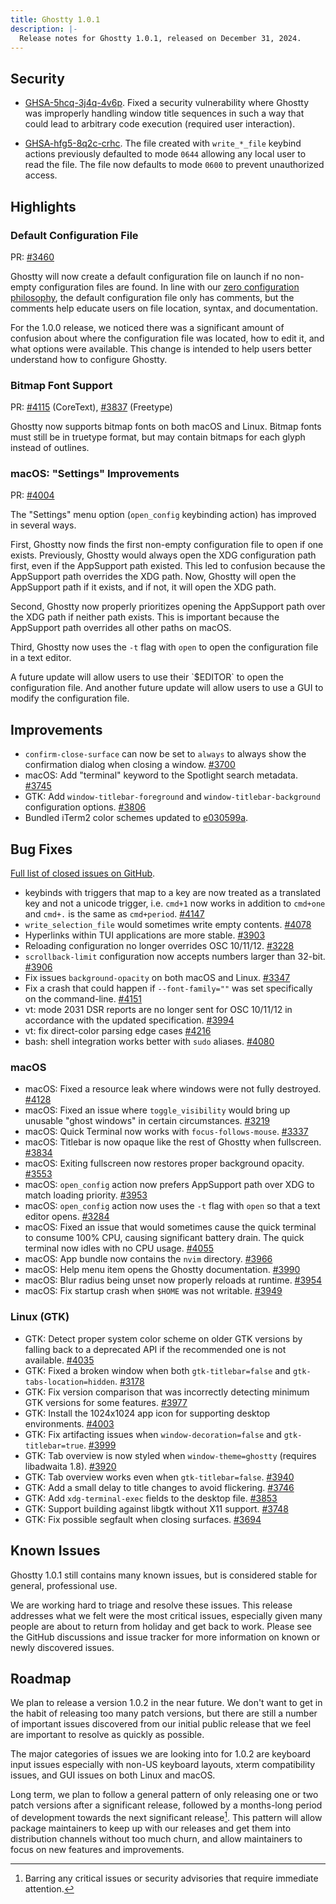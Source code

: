 ```yaml
---
title: Ghostty 1.0.1
description: |-
  Release notes for Ghostty 1.0.1, released on December 31, 2024.
---
```


## Security

- [GHSA-5hcq-3j4q-4v6p](https://github.com/ghostty-org/ghostty/security/advisories/GHSA-5hcq-3j4q-4v6p).
  Fixed a security vulnerability where Ghostty was improperly handling
  window title sequences in such a way that could lead to arbitrary code
  execution (required user interaction).

- [GHSA-hfg5-8q2c-crhc](https://github.com/ghostty-org/ghostty/security/advisories/GHSA-hfg5-8q2c-crhc).
  The file created with `write_*_file` keybind actions previously defaulted to
  mode `0644` allowing any local user to read the file. The file now defaults
  to mode `0600` to prevent unauthorized access.

## Highlights

### Default Configuration File

PR: [#3460](https://github.com/ghostty-org/ghostty/pull/3460)

Ghostty will now create a default configuration file on launch if no
non-empty configuration files are found. In line with our
[zero configuration philosophy](http://localhost:3000/docs/config#zero-configuration-philosophy),
the default configuration file only has comments, but the comments help
educate users on file location, syntax, and documentation.

For the 1.0.0 release, we noticed there was a significant amount of confusion
about where the configuration file was located, how to edit it, and what
options were available. This change is intended to help users better
understand how to configure Ghostty.

### Bitmap Font Support

PR: [#4115](https://github.com/ghostty-org/ghostty/pull/4115) (CoreText),
[#3837](https://github.com/ghostty-org/ghostty/pull/3837) (Freetype)

Ghostty now supports bitmap fonts on both macOS and Linux. Bitmap fonts
must still be in truetype format, but may contain bitmaps for each glyph
instead of outlines.

### macOS: "Settings" Improvements

PR: [#4004](https://github.com/ghostty-org/ghostty/pull/4004)

The "Settings" menu option (`open_config` keybinding action) has
improved in several ways.

First, Ghostty now finds the first non-empty configuration file to open
if one exists. Previously, Ghostty would always open the XDG configuration
path first, even if the AppSupport path existed. This led to confusion because
the AppSupport path overrides the XDG path. Now, Ghostty will open the
AppSupport path if it exists, and if not, it will open the XDG path.

Second, Ghostty now properly prioritizes opening the AppSupport path over
the XDG path if neither path exists. This is important because the AppSupport
path overrides all other paths on macOS.

Third, Ghostty now uses the `-t` flag with `open` to open the configuration
file in a text editor.

<Note>
A future update will allow users to use their `$EDITOR` to open the
configuration file. And another future update will allow users to use
a GUI to modify the configuration file.
</Note>

## Improvements

- `confirm-close-surface` can now be set to `always` to always show the
  confirmation dialog when closing a window.
  [#3700](https://github.com/ghostty-org/ghostty/pull/3700)
- macOS: Add "terminal" keyword to the Spotlight search metadata.
  [#3745](https://github.com/ghostty-org/ghostty/pull/3745)
- GTK: Add `window-titlebar-foreground` and `window-titlebar-background`
  configuration options.
  [#3806](https://github.com/ghostty-org/ghostty/pull/3806)
- Bundled iTerm2 color schemes updated to
  [e030599a](https://github.com/mbadolato/iTerm2-Color-Schemes/tree/e030599a6a6e19fcd1ea047c7714021170129d56).

## Bug Fixes

[Full list of closed issues on GitHub](https://github.com/ghostty-org/ghostty/milestone/2?closed=1).

- keybinds with triggers that map to a key are now treated as a translated
  key and not a unicode trigger, i.e. `cmd+1` now works in addition to
  `cmd+one` and `cmd+.` is the same as `cmd+period`.
  [#4147](https://github.com/ghostty-org/ghostty/pull/4147)
- `write_selection_file` would sometimes write empty contents.
  [#4078](https://github.com/ghostty-org/ghostty/pull/4078)
- Hyperlinks within TUI applications are more stable.
  [#3903](https://github.com/ghostty-org/ghostty/pull/3903)
- Reloading configuration no longer overrides OSC 10/11/12.
  [#3228](https://github.com/ghostty-org/ghostty/pull/3228)
- `scrollback-limit` configuration now accepts numbers larger than 32-bit.
  [#3906](https://github.com/ghostty-org/ghostty/pull/3906)
- Fix issues `background-opacity` on both macOS and Linux.
  [#3347](https://github.com/ghostty-org/ghostty/pull/3347)
- Fix a crash that could happen if `--font-family=""` was set specifically
  on the command-line.
  [#4151](https://github.com/ghostty-org/ghostty/pull/4151)
- vt: mode 2031 DSR reports are no longer sent for OSC 10/11/12 in
  accordance with the updated specification.
  [#3994](https://github.com/ghostty-org/ghostty/pull/3994)
- vt: fix direct-color parsing edge cases
  [#4216](https://github.com/ghostty-org/ghostty/pull/4216)
- bash: shell integration works better with `sudo` aliases.
  [#4080](https://github.com/ghostty-org/ghostty/pull/4080)

### macOS

- macOS: Fixed a resource leak where windows were not fully destroyed.
  [#4128](https://github.com/ghostty-org/ghostty/pull/4128)
- macOS: Fixed an issue where `toggle_visibility` would bring up unusable
  "ghost windows" in certain circumstances. [#3219](https://github.com/ghostty-org/ghostty/issues/3219)
- macOS: Quick Terminal now works with `focus-follows-mouse`.
  [#3337](https://github.com/ghostty-org/ghostty/issues/3337)
- macOS: Titlebar is now opaque like the rest of Ghostty when fullscreen.
  [#3834](https://github.com/ghostty-org/ghostty/pull/3834)
- macOS: Exiting fullscreen now restores proper background opacity.
  [#3553](https://github.com/ghostty-org/ghostty/issues/3553)
- macOS: `open_config` action now prefers AppSupport path over XDG to
  match loading priority.
  [#3953](https://github.com/ghostty-org/ghostty/issues/3953)
- macOS: `open_config` action now uses the `-t` flag with `open` so
  that a text editor opens.
  [#3284](https://github.com/ghostty-org/ghostty/issues/3284)
- macOS: Fixed an issue that would sometimes cause the quick terminal
  to consume 100% CPU, causing significant battery drain. The quick
  terminal now idles with no CPU usage.
  [#4055](https://github.com/ghostty-org/ghostty/pull/4055)
- macOS: App bundle now contains the `nvim` directory.
  [#3966](https://github.com/ghostty-org/ghostty/issues/3966)
- macOS: Help menu item opens the Ghostty documentation.
  [#3990](https://github.com/ghostty-org/ghostty/pull/3990)
- macOS: Blur radius being unset now properly reloads at runtime.
  [#3954](https://github.com/ghostty-org/ghostty/pull/3954)
- macOS: Fix startup crash when `$HOME` was not writable.
  [#3949](https://github.com/ghostty-org/ghostty/pull/3949)

### Linux (GTK)

- GTK: Detect proper system color scheme on older GTK versions by falling
  back to a deprecated API if the recommended one is not available.
  [#4035](https://github.com/ghostty-org/ghostty/pull/4035)
- GTK: Fixed a broken window when both `gtk-titlebar=false` and
  `gtk-tabs-location=hidden`.
  [#3178](https://github.com/ghostty-org/ghostty/issues/3178)
- GTK: Fix version comparison that was incorrectly detecting minimum
  GTK versions for some features.
  [#3977](https://github.com/ghostty-org/ghostty/pull/3977)
- GTK: Install the 1024x1024 app icon for supporting desktop environments.
  [#4003](https://github.com/ghostty-org/ghostty/pull/4003)
- GTK: Fix artifacting issues when `window-decoration=false` and
  `gtk-titlebar=true`.
  [#3999](https://github.com/ghostty-org/ghostty/pull/3999)
- GTK: Tab overview is now styled when `window-theme=ghostty`
  (requires libadwaita 1.8).
  [#3920](https://github.com/ghostty-org/ghostty/pull/3920)
- GTK: Tab overview works even when `gtk-titlebar=false`.
  [#3940](https://github.com/ghostty-org/ghostty/pull/3940)
- GTK: Add a small delay to title changes to avoid flickering.
  [#3746](https://github.com/ghostty-org/ghostty/pull/3746)
- GTK: Add `xdg-terminal-exec` fields to the desktop file.
  [#3853](https://github.com/ghostty-org/ghostty/pull/3853)
- GTK: Support building against libgtk without X11 support.
  [#3748](https://github.com/ghostty-org/ghostty/pull/3748)
- GTK: Fix possible segfault when closing surfaces.
  [#3694](https://github.com/ghostty-org/ghostty/pull/3694)

## Known Issues

Ghostty 1.0.1 still contains many known issues, but is considered stable
for general, professional use.

We are working hard to triage and resolve these issues. This release addresses
what we felt were the most critical issues, especially given many people are
about to return from holiday and get back to work.
Please see the GitHub discussions and issue tracker for more information
on known or newly discovered issues.

## Roadmap

We plan to release a version 1.0.2 in the near future. We don't want to
get in the habit of releasing too many patch versions, but there are still
a number of important issues discovered from our initial public release that
we feel are important to resolve as quickly as possible.

The major categories of issues we are looking into for 1.0.2 are keyboard
input issues especially with non-US keyboard layouts, xterm compatibility
issues, and GUI issues on both Linux and macOS.

Long term, we plan to follow a general pattern of only releasing one or
two patch versions after a significant release, followed by a months-long
period of development towards the next significant release[^1]. This pattern
will allow package maintainers to keep up with our releases and get them into
distribution channels without too much churn, and allow maintainers to focus
on new features and improvements.

[^1]: Barring any critical issues or security advisories that require
      immediate attention.

